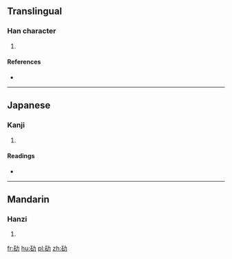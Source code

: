 ==Translingual==

===Han character===
{{Han char|rn=19|rad=力|as=05|sn=7|four=|canj=MRKS|ids=⿰石力}}

# {{defn|Han|sort=力05}}

====References====
* {{Han ref|kx=0147.060|dkj=02322|dj=0331.090|hdz=10368.050|uh=52AF|ud=21167}}

----

==Japanese==

===Kanji===
{{ja-kanji|grade=|rs=力05}}

# {{defn|lang=ja|sort=力05}}

====Readings====
* {{ja-readings|on=[[しょ]] (sho)|kun=[[つよい]] (tsuyoi)}}

----

==Mandarin==

===Hanzi===
{{cmn-hanzi|pin=[[zhū]] ([[zhu1]])|wg=chu<sup>1</sup>}}

# {{defn|lang=cmn|sort=力05}}

[[fr:劯]]
[[hu:劯]]
[[pl:劯]]
[[zh:劯]]